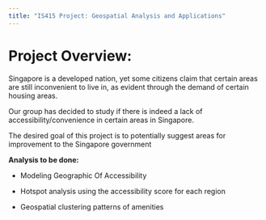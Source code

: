 ```yaml
---
title: "IS415 Project: Geospatial Analysis and Applications"
---
```


# **Project Overview:**

Singapore is a developed nation, yet some citizens claim that certain areas are still inconvenient to live in, as evident through the demand of certain housing areas.

Our group has decided to study if there is indeed a lack of accessibility/convenience in certain areas in Singapore.

The desired goal of this project is to potentially suggest areas for improvement to the Singapore government

**Analysis to be done:**

-   Modeling Geographic Of Accessibility

-   Hotspot analysis using the accessibility score for each region

-   Geospatial clustering patterns of amenities
